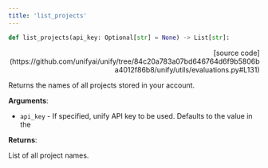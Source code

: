 ```yaml
---
title: 'list_projects'
---
```


```python
def list_projects(api_key: Optional[str] = None) -> List[str]:
```

<p align="right">[source code](https://github.com/unifyai/unify/tree/84c20a783a07bd646764d6f9b5806ba4012f86b8/unify/utils/evaluations.py#L131)</p>

Returns the names of all projects stored in your account.

**Arguments**:

- `api_key` - If specified, unify API key to be used. Defaults to the value in the



**Returns**:

List of all project names.